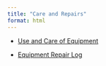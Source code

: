 ```yaml
---
title: "Care and Repairs"
format: html
---
```


-   [Use and Care of Equipment](https://docs.google.com/document/d/10vwo5NnerFIYuidLERN374uBXeH_WMkP_MwkC_yRMwI/edit?usp=sharing){.external target="_blank"}

-   [Equipment Repair Log](https://docs.google.com/spreadsheets/d/1YiSssKkEPUC4-KH-6B_-6y3mYHla48N8FlnhguIefT0/edit?usp=sharing){.external target="_blank"}